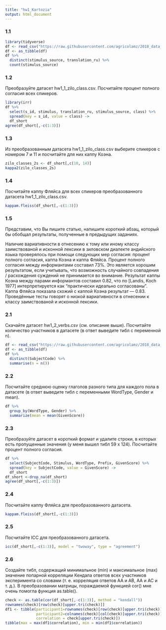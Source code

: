 ```yaml
---
title: "hw1_Kartozia"
output: html_document
---
```

### 1.1
``` r
library(tidyverse)
df <- read_csv("https://raw.githubusercontent.com/agricolamz/2018_data_analysis_for_linguists/master/data/students/kartozia/hw1_agreement/hw1_1_zilo_class.csv", col_names = TRUE)
df <- as_tibble(df)
df %>%
  distinct(stimulus_source, translation_ru) %>% 
  count(stimulus_source)
```
### 1.2
Преобразуйте датасет hw1_1_zilo_class.csv. Посчитайте процент полного согласия всех спикеров.
``` r
library(irr)
df %>% 
  select(s_id, stimulus, translation_ru, stimulus_source, class) %>% 
  spread(key = s_id, value = class) ->
  df_short
agree(df_short[,-c(1:3)])
```
### 1.3
Из преобразованным датасета hw1_1_zilo_class.csv выберите спикеров с номером 7 и 11 и посчитайте для них каппу Коэна.
``` r
zilo_classes_2s <- df_short[,c(10, 14)]
kappa2(zilo_classes_2s)
```
### 1.4
Посчитайте каппу Фляйса для всех спикеров преобразованного датасета hw1_1_zilo_class.csv.
``` r
kappam.fleiss(df_short[,-c(1:3)])
```
### 1.5
Представим, что Вы пишите статью, напишите короткий абзац, который бы обобщал результаты, полученные в предыдущих заданиях.

  Наличие вариативности в отнесению к тому или иному классу заимствованой и исконной лексики в зиловском диалекте андийского языка проверялось при помощи следующих мер согласия: процент полного согласия, каппа Коэна и каппа Фляйса. Процент полного согласия между информантами составил 73%. Это является хорошим результатом, если учитывать, что возможность случайного совпадения / расхождения суждений не принимается во внимание. Результат каппы Коэна между парами информантов составил 0.82, что по [Landis, Koch 1977] интерпретируется как "практически идеально согласованы". Каппа Фляйса показала схожий с каппой Коэна результат — 0.83. Проведённые тесты говорят о низкой вариативности в отнесении к классу заимствованой и исконной лексики.

### 2.1
Скачайте датасет hw1_2_verbs.csv (см. описание выше). Посчитайте количество участников в датасете (в ответ выведите тибл с переменной n).
``` r
df <- read_csv("https://raw.githubusercontent.com/agricolamz/2018_data_analysis_for_linguists/master/data/students/kartozia/hw1_agreement/hw1_2_verbs.csv", col_names = TRUE)
df <- as_tibble(df)
df %>%
  distinct(SubjectCode) %>%
  summarise(n = n())
```
### 2.2
Посчитайте среднюю оценку глаголов разного типа для каждого пола в датасете (в ответ выведите тибл с переменными WordType, Gender и mean).
``` r
df %>%
  group_by(WordType, Gender) %>% 
  summarize(mean = mean(GivenScore))
```
### 2.3
Преобразуйте датасет в короткий формат и удалите строки, в которых есть пропущенные значения (у меня вышел тибл 59 x 124). Посчитайте процент полного согласия.
``` r
df %>% 
  select(SubjectCode, Stimulus, WordType, Prefix, GivenScore) %>% 
  spread(key = SubjectCode, value = GivenScore) ->
  df_short
df_short <-drop_na(df_short)
agree(df_short[,-c(1:3)])
```
### 2.4
Посчитайте каппу Фляйса для преобразованного датасета.
``` r
kappam.fleiss(df_short[,-c(1:3)])
```
### 2.5
Посчитайте ICC для преобразованного датасета.
``` r
icc(df_short[,-c(1:3)], model = "twoway", type = "agreement")
```
### 2.6
Создайте тибл, содержащий минимальное (min) и максимальное (max) значение попарной корреляции Кендала ответов всех участников эксперимента со словами (т. е. корреляция ответов АА и AB, AA и AC и т. д.). В преобразовании матрицы, пораждаемой функцией cor() мне очень помогла функция as.table().
``` r
check <- as.table(cor(df_short[,-c(1:3)], method = "kendall"))
rownames(check)[row(check)[upper.tri(check)]]
df1 <- tibble(participant1=rownames(check)[row(check)[upper.tri(check)]], 
              participant2=colnames(check)[col(check)[upper.tri(check)]],
              correlation = check[upper.tri(check)])
tibble(max = max(df1$correlation), min = min(df1$correlation))
```